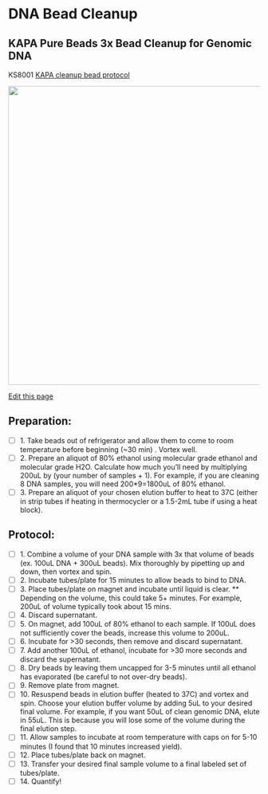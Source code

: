 # DNA Bead Cleanup
## KAPA Pure Beads 3x Bead Cleanup for Genomic DNA
KS8001
[KAPA cleanup bead protocol](https://rochesequencingstore.com/wp-content/uploads/2022/07/KAPA-Pure-Beads-Technical-Data-Sheet.pdf)

<img width="600" alt="" src="pictures/***">

[Edit this page](https://github.com/remygatins/GatinsLab/edit/main/lab_molec_DNA_beadcleanup.qmd)

## Preparation:
- [ ] 1. Take beads out of refrigerator and allow them to come to room temperature before beginning (~30 min) . Vortex well.
- [ ] 2. Prepare an aliquot of 80% ethanol using molecular grade ethanol and molecular grade H2O. Calculate how much you'll need by multiplying 200uL by (your number of samples + 1). For example, if you are cleaning 8 DNA samples, you will need 200*9=1800uL of 80% ethanol.
- [ ] 3. Prepare an aliquot of your chosen elution buffer to heat to 37C (either in strip tubes if heating in thermocycler or a 1.5-2mL tube if using a heat block).

## Protocol:
- [ ] 1. Combine a volume of your DNA sample with 3x that volume of beads (ex. 100uL DNA + 300uL beads). Mix thoroughly by pipetting up and down, then vortex and spin.
- [ ] 2. Incubate tubes/plate for 15 minutes to allow beads to bind to DNA.
- [ ] 3. Place tubes/plate on magnet and incubate until liquid is clear.
    ** Depending on the volume, this could take 5+ minutes. For example, 200uL of volume typically took about 15 mins.
- [ ] 4. Discard supernatant.
- [ ] 5. On magnet, add 100uL of 80% ethanol to each sample. If 100uL does not sufficiently cover the beads, increase this volume to 200uL.
- [ ] 6. Incubate for >30 seconds, then remove and discard supernatant.
- [ ] 7. Add another 100uL of ethanol, incubate for >30 more seconds and discard the supernatant.
- [ ] 8. Dry beads by leaving them uncapped for 3-5 minutes until all ethanol has evaporated (be careful to not over-dry beads).
- [ ] 9. Remove plate from magnet.
- [ ] 10. Resuspend beads in elution buffer (heated to 37C) and vortex and spin. Choose your elution buffer volume by adding 5uL to your desired final volume. For example, if you want 50uL of clean genomic DNA, elute in 55uL. This is because you will lose some of the volume during the final elution step. 
- [ ] 11. Allow samples to incubate at room temperature with caps on for 5-10 minutes (I found that 10 minutes increased yield).
- [ ] 12. Place tubes/plate back on magnet.
- [ ] 13. Transfer your desired final sample volume to a final labeled set of tubes/plate. 
- [ ] 14. Quantify!
